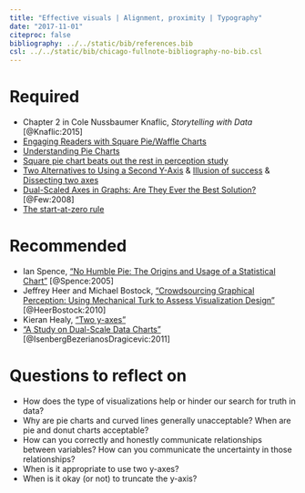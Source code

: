 ```yaml
---
title: "Effective visuals | Alignment, proximity | Typography"
date: "2017-11-01"
citeproc: false
bibliography: ../../static/bib/references.bib
csl: ../../static/bib/chicago-fullnote-bibliography-no-bib.csl
---
```


# Required

- Chapter 2 in Cole Nussbaumer Knaflic, *Storytelling with Data* [@Knaflic:2015]
- [Engaging Readers with Square Pie/Waffle Charts](https://eagereyes.org/blog/2008/engaging-readers-with-square-pie-waffle-charts)
- [Understanding Pie Charts](https://eagereyes.org/techniques/pie-charts)
- [Square pie chart beats out the rest in perception study](https://flowingdata.com/2016/07/15/square-pie-chart-beats-out-the-rest-in-perception-study/)
- [Two Alternatives to Using a Second Y-Axis](http://stephanieevergreen.com/two-alternatives-to-using-a-second-y-axis/) & [Illusion of success](http://junkcharts.typepad.com/junk_charts/2006/06/illusion_of_suc.html) & [Dissecting two axes](http://junkcharts.typepad.com/junk_charts/2006/01/dissecting_two_.html)
- [Dual-Scaled Axes in Graphs: Are They Ever the Best Solution?](http://www.perceptualedge.com/articles/visual_business_intelligence/dual-scaled_axes.pdf) [@Few:2008]
- [The start-at-zero rule](http://junkcharts.typepad.com/junk_charts/2005/09/the_startatzero.html)


# Recommended

- Ian Spence, ["No Humble Pie: The Origins and Usage of a Statistical Chart"](http://www.psych.utoronto.ca/users/spence/Spence%202005.pdf) [@Spence:2005]
- Jeffrey Heer and Michael Bostock, ["Crowdsourcing Graphical Perception: Using Mechanical Turk to Assess Visualization Design"](http://vis.stanford.edu/papers/crowdsourcing-graphical-perception) [@HeerBostock:2010]
- Kieran Healy, ["Two y-axes"](https://kieranhealy.org/blog/archives/2016/01/16/two-y-axes/)
- ["A Study on Dual-Scale Data Charts"](https://www.lri.fr/~isenberg/publications/papers/Isenberg_2011_ASO.pdf) [@IsenbergBezerianosDragicevic:2011]


# Questions to reflect on

- How does the type of visualizations help or hinder our search for truth in data?
- Why are pie charts and curved lines generally unacceptable? When are pie and donut charts acceptable?
- How can you correctly and honestly communicate relationships between variables? How can you communicate the uncertainty in those relationships?
- When is it appropriate to use two y-axes?
- When is it okay (or not) to truncate the y-axis?
